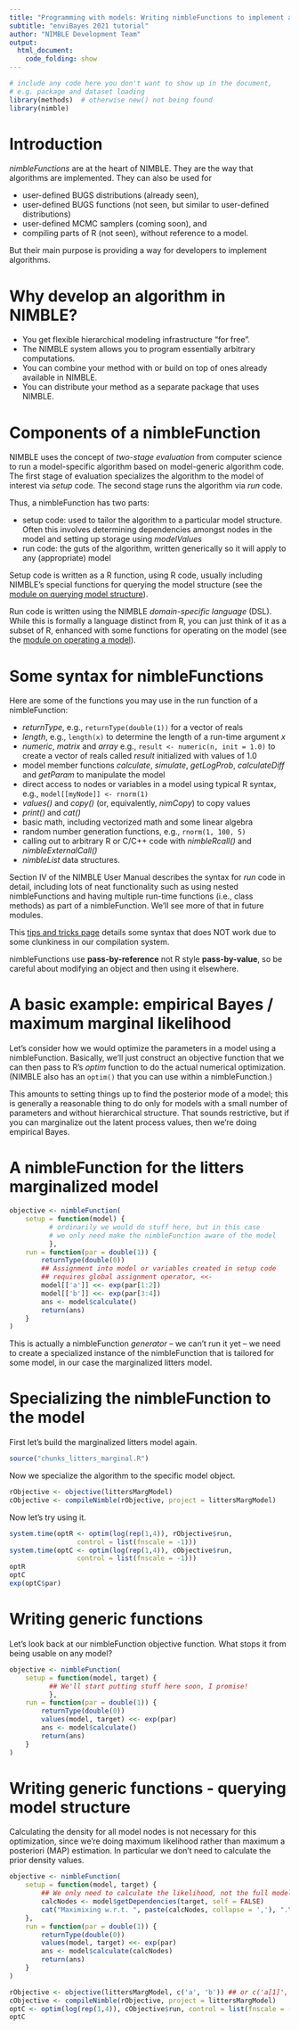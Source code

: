 ```yaml
---
title: "Programming with models: Writing nimbleFunctions to implement algorithms"
subtitle: "enviBayes 2021 tutorial"
author: "NIMBLE Development Team"
output:
  html_document:
    code_folding: show
---
```



```r
# include any code here you don't want to show up in the document,
# e.g. package and dataset loading
library(methods)  # otherwise new() not being found
library(nimble)
```

# Introduction

*nimbleFunctions* are at the heart of NIMBLE. They are the way that algorithms are implemented. They can also be used for

 - user-defined BUGS distributions (already seen),
 - user-defined BUGS functions (not seen, but similar to user-defined distributions)
 - user-defined MCMC samplers (coming soon), and
 - compiling parts of R (not seen), without reference to a model.

But their main purpose is providing a way for developers to implement algorithms.

# Why develop an algorithm in NIMBLE?

 - You get flexible hierarchical modeling infrastructure "for free".
 - The NIMBLE system allows you to program essentially arbitrary computations.
 - You can combine your method with or build on top of  ones already available in NIMBLE.
 - You can distribute your method as a separate package that uses NIMBLE.


# Components of a nimbleFunction

NIMBLE uses the concept of *two-stage evaluation* from computer science to run a model-specific algorithm based on model-generic algorithm code. The first stage of evaluation specializes the algorithm to the model of interest via *setup* code. The second stage runs the algorithm via *run* code. 

Thus, a nimbleFunction has two parts:

 - setup code: used to tailor the algorithm to a particular model structure. Often this involves determining dependencies amongst nodes in the model and setting up storage using *modelValues*
 - run code: the guts of the algorithm, written generically so it will apply to any (appropriate) model

Setup code is written as a R function, using R code, usually including NIMBLE's special functions for querying the model structure (see the [module on querying model structure](10_model_structure.html)). 

Run code is written using the NIMBLE *domain-specific language* (DSL). While this is formally a language distinct from R, you can just think of it as a subset of R, enhanced with some functions for operating on the model (see the [module on operating a model](9_operating_model.html)). 

# Some syntax for nimbleFunctions

Here are some of the functions you may use in the run function of a nimbleFunction:

 - *returnType*, e.g., ```returnType(double(1))``` for a vector of reals
 - *length*, e.g., ```length(x)``` to determine the length of a run-time argument *x*
 - *numeric*, *matrix* and *array* e.g., ```result <- numeric(n, init = 1.0)``` to create a vector of reals called *result* initialized with values of 1.0
 - model member functions *calculate*, *simulate*, *getLogProb*, *calculateDiff* and *getParam* to manipulate the model
 - direct access to nodes or variables in a model using typical R syntax, e.g., ```model[[myNode]] <- rnorm(1)```
 - *values()* and *copy()* (or, equivalently, *nimCopy*) to copy values
 - *print()* and *cat()*
 - basic math, including vectorized math and some linear algebra
 - random number generation functions, e.g., ```rnorm(1, 100, 5)``` 
 - calling out to arbitrary R or C/C++ code with *nimbleRcall()* and *nimbleExternalCall()*
 - *nimbleList* data structures.


Section IV of the NIMBLE User Manual describes the syntax for *run* code in detail, including lots of neat functionality such as using nested nimbleFunctions and having multiple run-time functions (i.e., class methods) as part of a nimbleFunction. We'll see more of that in future modules.

This [tips and tricks page](https://github.com/nimble-dev/nimble/wiki/Tips-for-avoiding-errors-in-nimbleFunction-programming-and-compilation-%28DSL%29) details some syntax that does NOT work due to some clunkiness in our compilation system. 

nimbleFunctions use **pass-by-reference** not R style **pass-by-value**, so be careful about modifying an object and then using it elsewhere.
  

# A basic example: empirical Bayes / maximum marginal likelihood

Let's consider how we would optimize the parameters in a model using a nimbleFunction. Basically, we'll just construct an objective function that we can then pass to R's *optim* function to do the actual numerical optimization. (NIMBLE also has an `optim()` that you can use within a nimbleFunction.)

This amounts to setting things up to find the posterior mode of a model; this is generally a reasonable thing to do only for models with a small number of parameters and without hierarchical structure. That sounds restrictive, but if you can marginalize out the latent process values, then we're doing empirical Bayes.

# A nimbleFunction for the litters marginalized model

```r
objective <- nimbleFunction(
    setup = function(model) {
          # ordinarily we would do stuff here, but in this case
          # we only need make the nimbleFunction aware of the model
          },
    run = function(par = double(1)) {
        returnType(double(0))
        ## Assignment into model or variables created in setup code
        ## requires global assignment operator, <<-
        model[['a']] <<- exp(par[1:2])
        model[['b']] <<- exp(par[3:4])
        ans <- model$calculate()
        return(ans)
    }
)
```

This is actually a nimbleFunction *generator* -- we can't run it yet -- we need to create a specialized instance of the nimbleFunction that is tailored for some model, in our case the marginalized litters model. 

# Specializing the nimbleFunction to the model

First let's build the marginalized litters model again.

```r
source("chunks_litters_marginal.R")
```

Now we specialize the algorithm to the specific model object.

```r
rObjective <- objective(littersMargModel)
cObjective <- compileNimble(rObjective, project = littersMargModel)
```

Now let's try using it.

```r
system.time(optR <- optim(log(rep(1,4)), rObjective$run,
                 control = list(fnscale = -1)))
system.time(optC <- optim(log(rep(1,4)), cObjective$run,
                 control = list(fnscale = -1)))
optR
optC
exp(optC$par)
```

# Writing generic functions

Let's look back at our nimbleFunction objective function. What stops it from being usable on any model?

```r
objective <- nimbleFunction(
    setup = function(model, target) {
          ## We'll start putting stuff here soon, I promise!
          },
    run = function(par = double(1)) {
        returnType(double(0))
        values(model, target) <<- exp(par)
        ans <- model$calculate()
        return(ans)
    }
)
```

# Writing generic functions - querying model structure

Calculating the density for all model nodes is not necessary for this optimization, since we're doing maximum likelihood rather than maximum a posteriori (MAP) estimation. In particular we don't need to calculate the prior density values.

```r
objective <- nimbleFunction(
    setup = function(model, target) {
        ## We only need to calculate the likelihood, not the full model density.  
        calcNodes <- model$getDependencies(target, self = FALSE)
        cat("Maximixing w.r.t. ", paste(calcNodes, collapse = ','), ".\n", sep = "")
    },
    run = function(par = double(1)) {
        returnType(double(0))
        values(model, target) <<- exp(par)
        ans <- model$calculate(calcNodes)
        return(ans)
    }
)
```


```r
rObjective <- objective(littersMargModel, c('a', 'b')) ## or c('a[1]','a[2]','b[1]','b[2]')
cObjective <- compileNimble(rObjective, project = littersMargModel)
optC <- optim(log(rep(1,4)), cObjective$run, control = list(fnscale = -1))
optC
```

